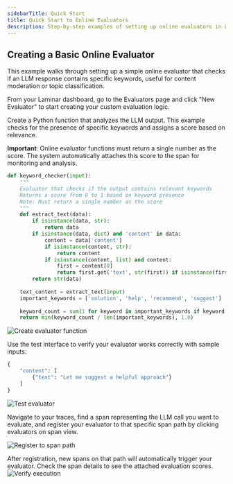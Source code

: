 ```yaml
---
sidebarTitle: Quick Start
title: Quick Start to Online Evaluators
description: Step-by-step examples of setting up online evaluators in Laminar
---
```


## Creating a Basic Online Evaluator

This example walks through setting up a simple online evaluator that checks if an LLM response contains specific keywords, useful for content moderation or topic classification.

<Steps>
<Step title="1. Navigate to Evaluators Page">

From your Laminar dashboard, go to the Evaluators page and click "New Evaluator" to start creating your custom evaluation logic.

</Step>
<Step title="2. Define Your Evaluator Function">

Create a Python function that analyzes the LLM output. This example checks for the presence of specific keywords and assigns a score based on relevance.

**Important**: Online evaluator functions must return a single number as the score. The system automatically attaches this score to the span for monitoring and analysis.

```python
def keyword_checker(input):
    """
    Evaluator that checks if the output contains relevant keywords
    Returns a score from 0 to 1 based on keyword presence
    Note: Must return a single number as the score
    """
    def extract_text(data):
        if isinstance(data, str):
            return data
        if isinstance(data, dict) and 'content' in data:
            content = data['content']
            if isinstance(content, str):
                return content
            if isinstance(content, list) and content:
                first = content[0]
                return first.get('text', str(first)) if isinstance(first, dict) else str(first)
        return str(data)
    
    text_content = extract_text(input)
    important_keywords = ['solution', 'help', 'recommend', 'suggest']
    
    keyword_count = sum(1 for keyword in important_keywords if keyword in text_content.lower())
    return min(keyword_count / len(important_keywords), 1.0)
```

![Create evaluator function](/images/evaluations/online-evaluators/create-evaluator-function.png)

</Step>
<Step title="3. Test Your Evaluator">

Use the test interface to verify your evaluator works correctly with sample inputs.
```python
{
    "content": [
        {"text": "Let me suggest a helpful approach"}
    ]
}
```

![Test evaluator](/images/evaluations/online-evaluators/test.png)

</Step>
<Step title="4. Register to Span Path">

Navigate to your traces, find a span representing the LLM call you want to evaluate, and register your evaluator to that specific span path by clicking evaluators on span view.

![Register to span path](/images/evaluations/online-evaluators/span-path.png)

</Step>
<Step title="5. Verify Automatic Execution">

After registration, new spans on that path will automatically trigger your evaluator. Check the span details to see the attached evaluation scores.
![Verify execution](/images/evaluations/online-evaluators/score.png)

</Step>
</Steps>
